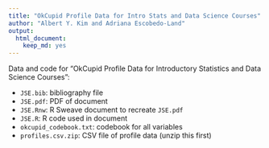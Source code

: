 ```yaml
---
title: "OkCupid Profile Data for Intro Stats and Data Science Courses"
author: "Albert Y. Kim and Adriana Escobedo-Land"
output:
  html_document:
    keep_md: yes
---
```


Data and code for "OkCupid Profile Data for Introductory Statistics and Data Science Courses":

* `JSE.bib`:  bibliography file
* `JSE.pdf`:  PDF of document
* `JSE.Rnw`:  R Sweave document to recreate `JSE.pdf`
* `JSE.R`:  R code used in document
* `okcupid_codebook.txt`:  codebook for all variables
* `profiles.csv.zip`: CSV file of profile data (unzip this first)
